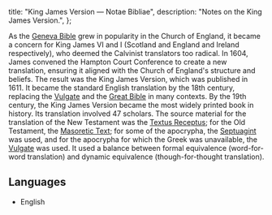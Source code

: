   title: "King James Version — Notae Bibliae",
  description: "Notes on the King James Version.",
};

<Initial text="King James Version" />

As the [Geneva Bible](/bible/translations/geneva-bible) grew in popularity in the Church of England, it became a concern for King James VI and I (Scotland and England and Ireland respectively), who deemed the Calvinist translators too radical. In 1604, James convened the Hampton Court Conference to create a new translation, ensuring it aligned with the Church of England's structure and beliefs. The result was the King James Version, which was published in 1611. It became the standard English translation by the 18th century, replacing the [Vulgate](/bible/translations/vulgate) and the [Great Bible](/bible/translations/great-bible) in many contexts. By the 19th century, the King James Version became the most widely printed book in history. Its translation involved 47 scholars. The source material for the translation of the New Testament was the [Textus Receptus](/bible/translations/textus-receptus); for the Old Testament, the [Masoretic Text](/bible/translations/masoretic-text); for some of the apocrypha, the [Septuagint](/bible/translations/septuagint) was used, and for the apocrypha for which the Greek was unavailable, the [Vulgate](/bible/translations/vulgate) was used. It used a balance between formal equivalence (word-for-word translation) and dynamic equivalence (though-for-thought translation).

## Languages

* English
